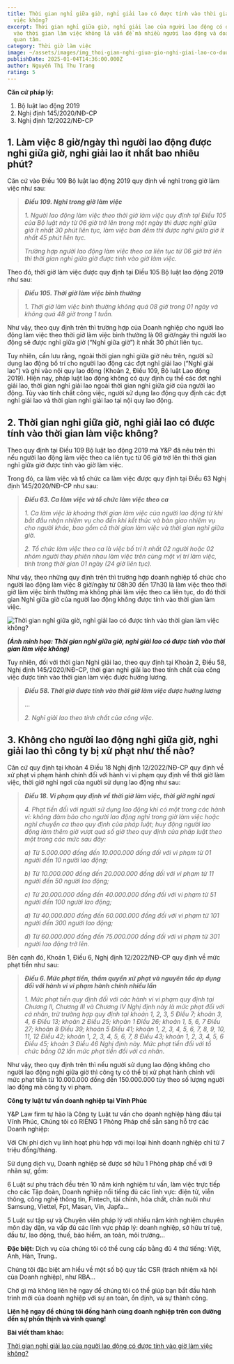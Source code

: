 ```yaml
---
title: Thời gian nghỉ giữa giờ, nghỉ giải lao có được tính vào thời gian làm
  việc không?
excerpt: Thời gian nghỉ giữa giờ, nghỉ giải lao của người lao động có được tính
  vào thời gian làm việc không là vấn đề mà nhiều người lao động và doanh nghiệp
  quan tâm.
category: Thời giờ làm việc
image: ~/assets/images/img_thoi-gian-nghi-giua-gio-nghi-giai-lao-co-duoc-tinh-vao-thoi-gian-lam-viec-khong.jpg
publishDate: 2025-01-04T14:36:00.000Z
author: Nguyễn Thị Thu Trang
rating: 5
---
```

**Căn cứ pháp lý:**

1. Bộ luật lao động 2019
2. Nghị định 145/2020/NĐ-CP
3. Nghị định 12/2022/NĐ-CP

## 1. Làm việc 8 giờ/ngày thì người lao động được nghỉ giữa giờ, nghỉ giải lao ít nhất bao nhiêu phút?

Căn cứ vào Điều 109 Bộ luật lao động 2019 quy định về nghỉ trong giờ làm việc như sau:

> ***Điều 109. Nghỉ trong giờ làm việc***
>
> *1. Người lao động làm việc theo thời giờ làm việc quy định tại Điều 105 của Bộ luật này từ 06 giờ trở lên trong một ngày thì được nghỉ giữa giờ ít nhất 30 phút liên tục, làm việc ban đêm thì được nghỉ giữa giờ ít nhất 45 phút liên tục.*
>
> *Trường hợp người lao động làm việc theo ca liên tục từ 06 giờ trở lên thì thời gian nghỉ giữa giờ được tính vào giờ làm việc.*

Theo đó, thời giờ làm việc được quy định tại Điều 105 Bộ luật lao động 2019 như sau:

> ***Điều 105. Thời giờ làm việc bình thường***
>
> *1. Thời giờ làm việc bình thường không quá 08 giờ trong 01 ngày và không quá 48 giờ trong 1 tuần.*

Như vậy, theo quy định trên thì trường hợp của Doanh nghiệp cho người lao động làm việc theo thời giờ làm việc bình thường là 08 giờ/ngày thì người lao động sẽ được nghỉ giữa giờ (“Nghỉ giữa giờ”) ít nhất 30 phút liên tục.

Tuy nhiên, cần lưu rằng, ngoài thời gian nghỉ giữa giờ nêu trên, người sử dụng lao động bố trí cho người lao động các đợt nghỉ giải lao (“Nghỉ giải lao”) và ghi vào nội quy lao động (Khoản 2, Điều 109, Bộ luật Lao động 2019). Hiện nay, pháp luật lao động không có quy định cụ thể các đợt nghỉ giải lao, thời gian nghỉ giải lao ngoài thời gian nghỉ giữa giờ của người lao động. Tùy vào tính chất công việc, người sử dụng lao động quy định các đợt nghỉ giải lao và thời gian nghỉ giải lao tại nội quy lao động.

## 2. Thời gian nghỉ giữa giờ, nghỉ giải lao có được tính vào thời gian làm việc không?

Theo quy định tại Điều 109 Bộ luật lao động 2019 mà Y&P đã nêu trên thì nếu người lao động làm việc theo ca liên tục từ 06 giờ trở lên thì thời gian nghỉ giữa giờ được tính vào giờ làm việc.

Trong đó, ca làm việc và tổ chức ca làm việc được quy định tại Điều 63 Nghị định 145/2020/NĐ-CP như sau:

> ***Điều 63. Ca làm việc và tổ chức làm việc theo ca***
>
> *1. Ca làm việc là khoảng thời gian làm việc của người lao động từ khi bắt đầu nhận nhiệm vụ cho đến khi kết thúc và bàn giao nhiệm vụ cho người khác, bao gồm cả thời gian làm việc và thời gian nghỉ giữa giờ.*
>
> *2. Tổ chức làm việc theo ca là việc bố trí ít nhất 02 người hoặc 02 nhóm người thay phiên nhau làm việc trên cùng một vị trí làm việc, tính trong thời gian 01 ngày (24 giờ liên tục).*

Như vậy, theo những quy định trên thì trường hợp doanh nghiệp tổ chức cho người lao động làm việc 8 giờ/ngày từ 08h30 đến 17h30 là làm việc theo thời giờ làm việc bình thường mà không phải làm việc theo ca liên tục, do đó thời gian Nghỉ giữa giờ của người lao động không được tính vào thời gian làm việc.

![Thời gian nghỉ giữa giờ, nghỉ giải lao có được tính vào thời gian làm việc không?](~/assets/images/thoi-gian-nghi-giua-gio-nghi-giai-lao-co-duoc-tinh-vao-thoi-gian-lam-viec-khong.jpg "Thời gian nghỉ giữa giờ, nghỉ giải lao có được tính vào thời gian làm việc không?")

***(Ảnh minh họa: Thời gian nghỉ giữa giờ, nghỉ giải lao có được tính vào thời gian làm việc không)***

Tuy nhiên, đối với thời gian Nghỉ giải lao, theo quy định tại Khoản 2, Điều 58, Nghị định 145/2020/NĐ-CP, thời gian nghỉ giải lao theo tính chất của công việc được tính vào thời gian làm việc được hưởng lương.

> ***Điều 58. Thời giờ được tính vào thời giờ làm việc được hưởng lương***
>
> ...
>
> *2. Nghỉ giải lao theo tính chất của công việc.*

## 3. Không cho người lao động nghỉ giữa giờ, nghỉ giải lao thì công ty bị xử phạt như thế nào?

Căn cứ quy định tại khoản 4 Điều 18 Nghị định 12/2022/NĐ-CP quy định về xử phạt vi phạm hành chính đối với hành vi vi phạm quy định về thời giờ làm việc, thời giờ nghỉ ngơi của người sử dụng lao động như sau:

> ***Điều 18. Vi phạm quy định về thời giờ làm việc, thời giờ nghỉ ngơi***
>
> *4. Phạt tiền đối với người sử dụng lao động khi có một trong các hành vi: không đảm bảo cho người lao động nghỉ trong giờ làm việc hoặc nghỉ chuyển ca theo quy định của pháp luật; huy động người lao động làm thêm giờ vượt quá số giờ theo quy định của pháp luật theo một trong các mức sau đây:*
>
> *a) Từ 5.000.000 đồng đến 10.000.000 đồng đối với vi phạm từ 01 người đến 10 người lao động;*
>
> *b) Từ 10.000.000 đồng đến 20.000.000 đồng đối với vi phạm từ 11 người đến 50 người lao động;*
>
> *c) Từ 20.000.000 đồng đến 40.000.000 đồng đối với vi phạm từ 51 người đến 100 người lao động;*
>
> *d) Từ 40.000.000 đồng đến 60.000.000 đồng đối với vi phạm từ 101 người đến 300 người lao động;*
>
> *đ) Từ 60.000.000 đồng đến 75.000.000 đồng đối với vi phạm từ 301 người lao động trở lên.*

Bên cạnh đó, Khoản 1, Điều 6, Nghị định 12/2022/NĐ-CP quy định về mức phạt tiền như sau:

> ***Điều 6. Mức phạt tiền, thẩm quyền xử phạt và nguyên tắc áp dụng đối với hành vi vi phạm hành chính nhiều lần***
>
> *1. Mức phạt tiền quy định đối với các hành vi vi phạm quy định tại Chương II, Chương III và Chương IV Nghị định này là mức phạt đối với cá nhân, trừ trường hợp quy định tại khoản 1, 2, 3, 5 Điều 7; khoản 3, 4, 6 Điều 13; khoản 2 Điều 25; khoản 1 Điều 26; khoản 1, 5, 6, 7 Điều 27; khoản 8 Điều 39; khoản 5 Điều 41; khoản 1, 2, 3, 4, 5, 6, 7, 8, 9, 10, 11, 12 Điều 42; khoản 1, 2, 3, 4, 5, 6, 7, 8 Điều 43; khoản 1, 2, 3, 4, 5, 6 Điều 45; khoản 3 Điều 46 Nghị định này. Mức phạt tiền đối với tổ chức bằng 02 lần mức phạt tiền đối với cá nhân.*

Như vậy, theo quy định trên thì nếu người sử dụng lao động không cho người lao động nghỉ giữa giờ thì công ty có thể bị xử phạt hành chính với mức phạt tiền từ 10.000.000 đồng đến 150.000.000 tùy theo số lượng người lao động mà công ty vi phạm.

**Công ty luật tư vấn doanh nghiệp tại Vĩnh Phúc**

Y&P Law firm tự hào là Công ty Luật tư vấn cho doanh nghiệp hàng đầu tại Vĩnh Phúc, Chúng tôi có RIÊNG 1 Phòng Pháp chế sẵn sàng hỗ trợ các Doanh nghiệp:

Với Chi phí dịch vụ linh hoạt phù hợp với mọi loại hình doanh nghiệp chỉ từ 7 triệu đồng/tháng.

Sử dụng dịch vụ, Doanh nghiệp sẽ được sở hữu 1 Phòng pháp chế với 9 nhân sự, gồm:

6 Luật sư phụ trách đều trên 10 năm kinh nghiệm tư vấn, làm việc trực tiếp cho các Tập đoàn, Doanh nghiệp nổi tiếng đủ các lĩnh vực: điện tử, viễn thông, công nghệ thông tin, Fintech, tài chính, hóa chất, chăn nuôi như Samsung, Viettel, Fpt, Masan, Vin, Japfa...

5 Luật sư tập sự và Chuyên viên pháp lý với nhiều năm kinh nghiệm chuyên môn dày dặn, va vấp đủ các lĩnh vực pháp lý: doanh nghiệp, sở hữu trí tuệ, đầu tư, lao động, thuế, bảo hiểm, an toàn, môi trường...

**Đặc biệt:** Dịch vụ của chúng tôi có thể cung cấp bằng đủ 4 thứ tiếng: Việt, Anh, Hàn, Trung..

Chúng tôi đặc biệt am hiểu về một số bộ quy tắc CSR (trách nhiệm xã hội của Doanh nghiệp), như RBA...

Chờ gì mà không liên hệ ngay để chúng tôi có thể giúp bạn bắt đầu hành trình mới của doanh nghiệp với sự an toàn, ổn định, và sự thành công.

**Liên hệ ngay để chúng tôi đồng hành cùng doanh nghiệp trên con đường đến sự phồn thịnh và vinh quang!**

**Bài viết tham khảo:**

[Thời gian nghỉ giải lao của người lao động có được tính vào giờ làm việc không?](https://yplawfirm.vn/lao-dong/thoi-gian-nghi-giai-lao-cua-nguoi-lao-dong-co-duoc-tinh-vao-gio-lam-viec-khong)
